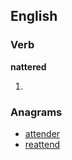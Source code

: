 ==English==

===Verb===
'''nattered'''

# {{past of|natter}}

===Anagrams===
*[[attender]] 
*[[reattend]]